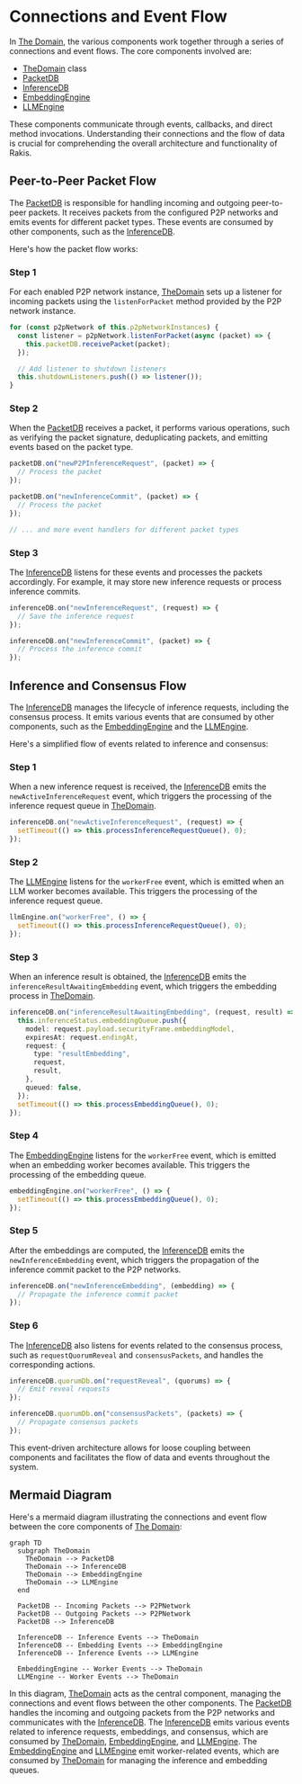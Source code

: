 
# Connections and Event Flow

In [The Domain](/the-domain), the various components work together through a series of connections and event flows. The core components involved are:

- [TheDomain](/the-domain) class
- [PacketDB](/packet-db)
- [InferenceDB](/inference-db)
- [EmbeddingEngine](/embedding-engine)
- [LLMEngine](/llm-engine)

<Callout>
These components communicate through events, callbacks, and direct method invocations. Understanding their connections and the flow of data is crucial for comprehending the overall architecture and functionality of Rakis.
</Callout>

## Peer-to-Peer Packet Flow

The [PacketDB](/packet-db) is responsible for handling incoming and outgoing peer-to-peer packets. It receives packets from the configured P2P networks and emits events for different packet types. These events are consumed by other components, such as the [InferenceDB](/inference-db).

Here's how the packet flow works:

<Steps>

### Step 1

For each enabled P2P network instance, [TheDomain](/the-domain) sets up a listener for incoming packets using the `listenForPacket` method provided by the P2P network instance.

```typescript
for (const p2pNetwork of this.p2pNetworkInstances) {
  const listener = p2pNetwork.listenForPacket(async (packet) => {
    this.packetDB.receivePacket(packet);
  });

  // Add listener to shutdown listeners
  this.shutdownListeners.push(() => listener());
}
```

### Step 2

When the [PacketDB](/packet-db) receives a packet, it performs various operations, such as verifying the packet signature, deduplicating packets, and emitting events based on the packet type.

```typescript
packetDB.on("newP2PInferenceRequest", (packet) => {
  // Process the packet
});

packetDB.on("newInferenceCommit", (packet) => {
  // Process the packet
});

// ... and more event handlers for different packet types
```

### Step 3

The [InferenceDB](/inference-db) listens for these events and processes the packets accordingly. For example, it may store new inference requests or process inference commits.

```typescript
inferenceDB.on("newInferenceRequest", (request) => {
  // Save the inference request
});

inferenceDB.on("newInferenceCommit", (packet) => {
  // Process the inference commit
});
```

</Steps>

## Inference and Consensus Flow

The [InferenceDB](/inference-db) manages the lifecycle of inference requests, including the consensus process. It emits various events that are consumed by other components, such as the [EmbeddingEngine](/embedding-engine) and the [LLMEngine](/llm-engine).

Here's a simplified flow of events related to inference and consensus:

<Steps>

### Step 1

When a new inference request is received, the [InferenceDB](/inference-db) emits the `newActiveInferenceRequest` event, which triggers the processing of the inference request queue in [TheDomain](/the-domain).

```typescript
inferenceDB.on("newActiveInferenceRequest", (request) => {
  setTimeout(() => this.processInferenceRequestQueue(), 0);
});
```

### Step 2

The [LLMEngine](/llm-engine) listens for the `workerFree` event, which is emitted when an LLM worker becomes available. This triggers the processing of the inference request queue.

```typescript
llmEngine.on("workerFree", () => {
  setTimeout(() => this.processInferenceRequestQueue(), 0);
});
```

### Step 3

When an inference result is obtained, the [InferenceDB](/inference-db) emits the `inferenceResultAwaitingEmbedding` event, which triggers the embedding process in [TheDomain](/the-domain).

```typescript
inferenceDB.on("inferenceResultAwaitingEmbedding", (request, result) => {
  this.inferenceStatus.embeddingQueue.push({
    model: request.payload.securityFrame.embeddingModel,
    expiresAt: request.endingAt,
    request: {
      type: "resultEmbedding",
      request,
      result,
    },
    queued: false,
  });
  setTimeout(() => this.processEmbeddingQueue(), 0);
});
```

### Step 4

The [EmbeddingEngine](/embedding-engine) listens for the `workerFree` event, which is emitted when an embedding worker becomes available. This triggers the processing of the embedding queue.

```typescript
embeddingEngine.on("workerFree", () => {
  setTimeout(() => this.processEmbeddingQueue(), 0);
});
```

### Step 5

After the embeddings are computed, the [InferenceDB](/inference-db) emits the `newInferenceEmbedding` event, which triggers the propagation of the inference commit packet to the P2P networks.

```typescript
inferenceDB.on("newInferenceEmbedding", (embedding) => {
  // Propagate the inference commit packet
});
```

### Step 6

The [InferenceDB](/inference-db) also listens for events related to the consensus process, such as `requestQuorumReveal` and `consensusPackets`, and handles the corresponding actions.

```typescript
inferenceDB.quorumDb.on("requestReveal", (quorums) => {
  // Emit reveal requests
});

inferenceDB.quorumDb.on("consensusPackets", (packets) => {
  // Propagate consensus packets
});
```

</Steps>

This event-driven architecture allows for loose coupling between components and facilitates the flow of data and events throughout the system.

## Mermaid Diagram

Here's a mermaid diagram illustrating the connections and event flow between the core components of [The Domain](/the-domain):





```mermaid
graph TD
  subgraph TheDomain
    TheDomain --> PacketDB
    TheDomain --> InferenceDB
    TheDomain --> EmbeddingEngine
    TheDomain --> LLMEngine
  end

  PacketDB -- Incoming Packets --> P2PNetwork
  PacketDB -- Outgoing Packets --> P2PNetwork
  PacketDB --> InferenceDB

  InferenceDB -- Inference Events --> TheDomain
  InferenceDB -- Embedding Events --> EmbeddingEngine
  InferenceDB -- Inference Events --> LLMEngine

  EmbeddingEngine -- Worker Events --> TheDomain
  LLMEngine -- Worker Events --> TheDomain

```

In this diagram, [TheDomain](/the-domain) acts as the central component, managing the connections and event flows between the other components. The [PacketDB](/packet-db) handles the incoming and outgoing packets from the P2P networks and communicates with the [InferenceDB](/inference-db). The [InferenceDB](/inference-db) emits various events related to inference requests, embeddings, and consensus, which are consumed by [TheDomain](/the-domain), [EmbeddingEngine](/embedding-engine), and [LLMEngine](/llm-engine). The [EmbeddingEngine](/embedding-engine) and [LLMEngine](/llm-engine) emit worker-related events, which are consumed by [TheDomain](/the-domain) for managing the inference and embedding queues.